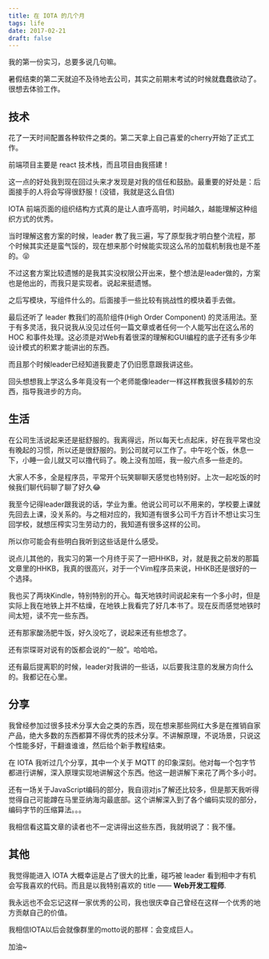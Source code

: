 ```yaml
---
title: 在 IOTA 的几个月
tags: life
date: 2017-02-21
draft: false
---
```


我的第一份实习，总要多说几句嘛。

暑假结束的第二天就迫不及待地去公司，其实之前期末考试的时候就蠢蠢欲动了。很想去体验工作。

## 技术

花了一天时间配置各种软件之类的。第二天拿上自己喜爱的cherry开始了正式工作。

前端项目主要是 react 技术栈，而且项目由我搭建！

这一点的好处我到现在回过头来才发现是对我的信任和鼓励。最重要的好处是：后面接手的人将会写得很舒服！(没错，我就是这么自信)

IOTA 前端页面的组织结构方式真的是让人直呼高明，时间越久，越能理解这种组织方式的优秀。

当时理解这套方案的时候，leader 教了我三遍，写了原型我才明白整个流程，那个时候其实还是蛮气馁的，现在想来那个时候能实现这么吊的加载机制我也是不差的。😝

不过这套方案比较遗憾的是我其实没权限公开出来，整个想法是leader做的，方案也是他出的，而我只是实现者。说起来挺遗憾。

之后写模块，写组件什么的。后面接手一些比较有挑战性的模块着手去做。

最后还听了 leader 教我们的高阶组件(High Order Component) 的灵活用法。至于有多灵活，我只说我从没见过任何一篇文章或者任何一个人能写出在这么吊的 HOC 和事件处理。这必须是对Web有着很深的理解和GUI编程的底子还有多少年设计模式的积累才能讲出的东西。

而且那个时候leader已经知道我要走了仍旧愿意跟我讲这些。

回头想想我上学这么多年竟没有一个老师能像leader一样这样教我很多精妙的东西，指导我进步的方向。

## 生活

在公司生活说起来还是挺舒服的。我离得远，所以每天七点起床，好在我平常也没有晚起的习惯，所以还是很舒服的。到公司就可以工作了。中午吃个饭，休息一下，小睡一会儿就又可以撸代码了。晚上没有加班，我一般六点多一些走的。

大家人不多，全是程序员，平常开个玩笑聊聊天感觉也特别好。上次一起吃饭的时候我们聊代码聊了聊了好久😂

我至今记得leader跟我说的话，学业为重。他说公司可以不用来的，学校要上课就先回去上课，没关系的。与之相对应的，我知道有很多公司千方百计不想让实习生回学校，就想压榨实习生劳动力的，我知道有很多这样的公司。

所以你可能会有些明白我听到这些话是什么感受。

说点儿其他的，我实习的第一个月终于买了一把HHKB，对，就是我之前发的那篇文章里的HHKB，我真的很高兴，对于一个Vim程序员来说，HHKB还是很好的一个选择。

我也买了两块Kindle，特别特别的开心。每天地铁时间说起来有一个多小时，但是实际上我在地铁上并不枯燥，在地铁上我看完了好几本书了。现在反而感觉地铁时间太短，读不完一些东西。

还有那家酸汤肥牛饭，好久没吃了，说起来还有些想念了。

还有崇琛哥对说有的饭都会说的“一般”。哈哈哈。

还有最后提离职的时候，leader对我讲的一些话，以后要我注意的发展方向什么的。我都记在心里。

## 分享

我曾经参加过很多技术分享大会之类的东西，现在想来那些网红大多是在推销自家产品，绝大多数的东西都算不得优秀的技术分享。不讲解原理，不说场景，只说这个性能多好，干翻谁谁谁，然后给个新手教程结束。

在 IOTA 我听过几个分享，其中一个关于 MQTT 的印象深刻。他对每一个包字节都进行讲解，深入原理实现地讲解这个东西。他这一趟讲解下来花了两个多小时。

还有一场关于JavaScript编码的部分，我自诩对js了解还比较多，但是那天我听得觉得自己可能蹲在马里亚纳海沟最底部。这个讲解深入到了各个编码实现的部分，编码字节的压缩算法。。。

我相信看这篇文章的读者也不一定讲得出这些东西，我就明说了：我不懂。

## 其他

我觉得能进入 IOTA 大概幸运是占了很大的比重，碰巧被 leader 看到相中才有机会写我喜欢的代码。而且是以我特别喜欢的 title —— **Web开发工程师**.

我永远也不会忘记这样一家优秀的公司，我也很庆幸自己曾经在这样一个优秀的地方贡献自己的价值。

我相信IOTA以后会就像群里的motto说的那样：会变成巨人。

加油~
